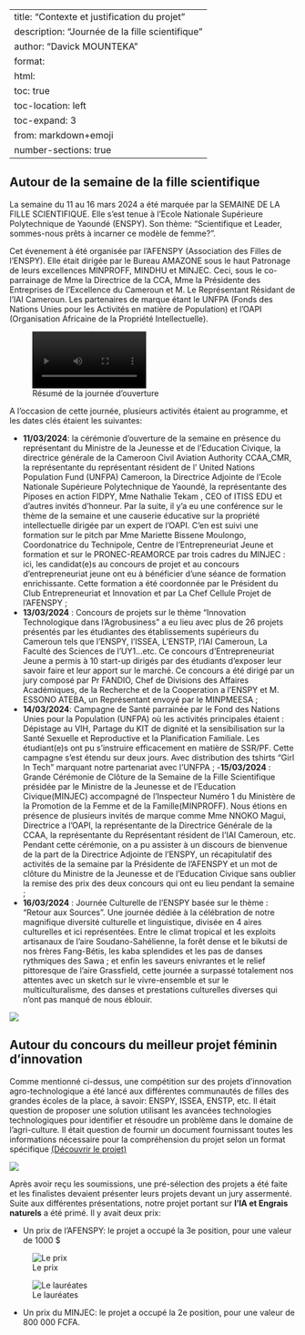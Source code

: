
---
title: "Contexte et justification du projet"
description: "Journée de la fille scientifique"
author: "Davick MOUNTEKA"
format:
  html:
    toc: true
    toc-location: left
    toc-expand: 3
from: markdown+emoji
number-sections: true
---

## Autour de la semaine de la fille scientifique

La semaine du 11 au 16 mars 2024 a été marquée par la SEMAINE DE LA FILLE SCIENTIFIQUE. Elle s'est tenue à l'Ecole Nationale Supérieure Polytechnique de Yaoundé (ENSPY). Son thème: "Scientifique et Leader, sommes-nous prêts à incarner ce modèle de femme?".

Cet évenement à été organisée par l'AFENSPY (Association des Filles de l'ENSPY). Elle était dirigée par le Bureau AMAZONE sous le haut Patronage de leurs excellences MINPROFF, MINDHU et MINJEC. Ceci, sous le co-parrainage de Mme la Directrice de la CCA, Mme la Présidente des Entreprises de l'Excellence du Cameroun et M. Le Représentant Résidant de l'IAI Cameroun. Les partenaires de marque étant le UNFPA (Fonds des Nations Unies pour les Activités en matière de Population) et l'OAPI (Organisation Africaine de la Propriété Intellectuelle).


<figure>
  <video width="200" controls>
    <source src="images/ouverture.mp4" type="video/mp4">
  </video>
  <figcaption>Résumé de la journée d'ouverture</figcaption>
</figure>


A l'occasion de cette journée, plusieurs activités étaient au programme, et les dates clés étaient les suivantes:

- **11/03/2024**: la cérémonie d'ouverture de la semaine en présence du représentant du Ministre de la Jeunesse et de l'Education Civique, la directrice générale de la Cameroon Civil Aviation Authority CCAA_CMR, la représentante du représentant résident de l' United Nations Population Fund (UNFPA) Cameroon, la Directrice Adjointe de l'Ecole Nationale Supérieure Polytechnique de Yaoundé, la représentante des Piposes en action FIDPY, Mme Nathalie Tekam , CEO of ITISS EDU et d'autres invités d'honneur. Par la suite, il y'a eu une conférence sur le thème de la semaine et une causerie éducative sur la propriété intellectuelle dirigée par un expert de l'OAPI. C'en est suivi une formation sur le pitch par Mme Mariette Bissene Moulongo, Coordonatrice du Technipole, Centre de l'Entrepreneuriat Jeune et formation et sur le PRONEC-REAMORCE par trois cadres du MINJEC : ici, les candidat(e)s au concours de projet et au concours d'entrepreneuriat jeune ont eu à bénéficier d'une séance de formation enrichissante. Cette formation a été coordonnée par le Président du Club Entrepreneuriat et Innovation et par La Chef Cellule Projet de l'AFENSPY ;
- **13/03/2024** : Concours de projets sur le thème "Innovation Technologique dans l'Agrobusiness" a eu lieu avec plus de 26 projets présentés par les étudiantes des établissements supérieurs du Cameroun tels que l'ENSPY, l'ISSEA, L'ENSTP, l'IAI Cameroun, La Faculté des Sciences de l'UY1...etc. Ce concours d'Entrepreneuriat Jeune a permis à 10 start-up dirigés par des étudiants d'exposer leur savoir faire et leur apport sur le marché. Ce concours a été dirigé par un jury composé par Pr FANDIO, Chef de Divisions des Affaires Académiques, de la Recherche et de la Cooperation a l'ENSPY et M. ESSONO ATEBA, un Représentant envoyé par le MINPMEESA ;
- **14/03/2024**: Campagne de Santé parrainée par le Fond des Nations Unies pour la Population (UNFPA) où les activités principales étaient : Dépistage au VIH, Partage du KIT de dignité et la sensibilisation sur la Santé Sexuelle et Reproductive et la Planification Familiale. Les étudiant(e)s ont pu s'instruire efficacement en matière de SSR/PF. Cette campagne s'est étendu sur deux jours. Avec distribution des tshirts "Girl In Tech" marquant notre partenariat avec l'UNFPA ;
-**15/03/2024** : Grande Cérémonie de Clôture de la Semaine de la Fille Scientifique présidée par le Ministre de la Jeunesse et de l'Education Civique(MINJEC) accompagné de l'Inspecteur Numéro 1 du Ministère de la Promotion de la Femme et de la Famille(MINPROFF). Nous étions en présence de plusieurs invités de marque comme Mme NNOKO Magui, Directrice a l'OAPI, la représentante de la Directrice Générale de la CCAA, la représentante du Représentant résident de l'IAI Cameroun, etc. Pendant cette cérémonie, on a pu assister à un discours de bienvenue de la part de la Directrice Adjointe de l'ENSPY, un récapitulatif des activités de la semaine par la Présidente de l'AFENSPY et un mot de clôture du Ministre de la Jeunesse et de l'Education Civique sans oublier la remise des prix des deux concours qui ont eu lieu pendant la semaine ;
- **16/03/2024** : Journée Culturelle de l'ENSPY basée sur le thème : "Retour aux Sources". Une journée dédiée à la célébration de notre magnifique diversité culturelle et linguistique, divisée en 4 aires culturelles et ici représentées.  Entre le climat tropical et les exploits artisanaux de l’aire Soudano-Sahélienne, la forêt dense et le bikutsi de nos frères Fang-Bétis, les kaba splendides et les pas de danses rythmiques des Sawa ; et enfin les saveurs enivrantes et le relief pittoresque de l’aire Grassfield, cette journée a surpassé totalement nos attentes avec un sketch sur le vivre-ensemble et sur le multiculturalisme, des danses et prestations culturelles diverses qui n'ont pas manqué de nous éblouir.

![](images/cloture.jpeg)


## Autour du concours du meilleur projet féminin d'innovation

Comme mentionné ci-dessus, une compétition sur des projets d'innovation agro-technologique a été lancé aux différentes communautés de filles des grandes écoles de la place, à savoir: ENSPY, ISSEA, ENSTP, etc. Il était question de proposer une solution utilisant les avancées technologies technologiques pour identifier et résoudre un problème dans le domaine de l'agri-culture. Il était question de fournir un document fournissant toutes les informations nécessaire pour la compréhension du projet selon un format spécifique [(Découvrir le projet)](doc/context1.qmd)

![](images/concours.jpeg)

Après avoir reçu les soumissions, une pré-sélection des projets a été faite et les finalistes devaient présenter leurs projets devant un jury assermenté. Suite aux différentes présentations, notre projet portant sur **l'IA et Engrais naturels** a été primé. Il y avait deux prix:

- Un prix de l'AFENSPY: le projet a occupé la 3e position, pour une valeur de 1000 $

![Le prix](images/prix1.jpg)

![Le lauréates](images/laureates.jpg)

- Un prix du MINJEC: le projet a occupé la 2e position, pour une valeur de 800 000 FCFA.






